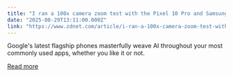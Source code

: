 ```yaml
---
title: "I ran a 100x camera zoom test with the Pixel 10 Pro and Samsung S25 Ultra - and there's a clear winner"
date: "2025-08-29T13:11:00.000Z"
link: "https://www.zdnet.com/article/i-ran-a-100x-camera-zoom-test-with-the-pixel-10-pro-and-samsung-s25-ultra-and-theres-a-clear-winner/"
---
```


Google's latest flagship phones masterfully weave AI throughout your most commonly used apps, whether you like it or not.

[Read more](https://www.zdnet.com/article/i-ran-a-100x-camera-zoom-test-with-the-pixel-10-pro-and-samsung-s25-ultra-and-theres-a-clear-winner/)
